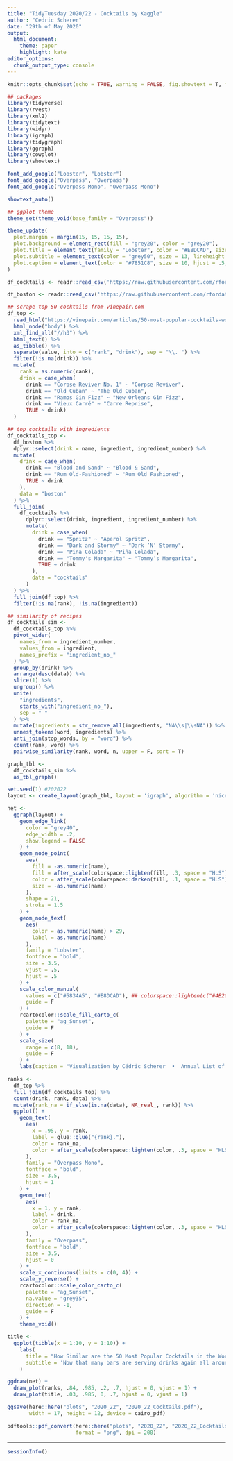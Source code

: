 ```yaml
---
title: "TidyTuesday 2020/22 - Cocktails by Kaggle"
author: "Cedric Scherer"
date: "29th of May 2020"
output:
  html_document:
    theme: paper
    highlight: kate
editor_options: 
  chunk_output_type: console
---
```


```r
knitr::opts_chunk$set(echo = TRUE, warning = FALSE, fig.showtext = T, fig.retina = 1)
```

```r
## packages
library(tidyverse)
library(rvest)
library(xml2)
library(tidytext)
library(widyr)
library(igraph)
library(tidygraph)
library(ggraph)
library(cowplot)
library(showtext)

font_add_google("Lobster", "Lobster")
font_add_google("Overpass", "Overpass")
font_add_google("Overpass Mono", "Overpass Mono")

showtext_auto()

## ggplot theme
theme_set(theme_void(base_family = "Overpass"))

theme_update(
  plot.margin = margin(15, 15, 15, 15),
  plot.background = element_rect(fill = "grey20", color = "grey20"),
  plot.title = element_text(family = "Lobster", color = "#E8DCAD", size = 34),
  plot.subtitle = element_text(color = "grey50", size = 13, lineheight = 1.1, margin = margin(t = 15)),
  plot.caption = element_text(color = "#7851C8", size = 10, hjust = .5, margin = margin(b = 0))
)
```

```r
df_cocktails <- readr::read_csv('https://raw.githubusercontent.com/rfordatascience/tidytuesday/master/data/2020/2020-05-26/cocktails.csv')

df_boston <- readr::read_csv('https://raw.githubusercontent.com/rfordatascience/tidytuesday/master/data/2020/2020-05-26/boston_cocktails.csv')
```

```r
## scrape top 50 cocktails from vinepair.com
df_top <- 
  read_html("https://vinepair.com/articles/50-most-popular-cocktails-world-2017/") %>% 
  html_node("body") %>% 
  xml_find_all("//h3") %>% 
  html_text() %>% 
  as_tibble() %>% 
  separate(value, into = c("rank", "drink"), sep = "\\. ") %>% 
  filter(!is.na(drink)) %>% 
  mutate(
    rank = as.numeric(rank),
    drink = case_when(
      drink == "Corpse Reviver No. 1" ~ "Corpse Reviver", 
      drink == "Old Cuban" ~ "The Old Cuban",
      drink == "Ramos Gin Fizz" ~ "New Orleans Gin Fizz",
      drink == "Vieux Carré" ~ "Carre Reprise",
      TRUE ~ drink)
  )

## top cocktails with ingredients
df_cocktails_top <-
  df_boston %>% 
  dplyr::select(drink = name, ingredient, ingredient_number) %>% 
  mutate(
    drink = case_when(
      drink == "Blood and Sand" ~ "Blood & Sand", 
      drink == "Rum Old-Fashioned" ~ "Rum Old Fashioned",
      TRUE ~ drink
    ),
    data = "boston"
  ) %>% 
  full_join(
    df_cocktails %>%
      dplyr::select(drink, ingredient, ingredient_number) %>%
      mutate(
        drink = case_when(
          drink == "Spritz" ~ "Aperol Spritz",
          drink == "Dark and Stormy" ~ "Dark ’N’ Stormy",
          drink == "Pina Colada" ~ "Piña Colada",
          drink == "Tommy's Margarita" ~ "Tommy’s Margarita",
          TRUE ~ drink
        ),
        data = "cocktails"
      )
  ) %>%
  full_join(df_top) %>% 
  filter(!is.na(rank), !is.na(ingredient))

## similarity of recipes
df_cocktails_sim <-
  df_cocktails_top %>% 
  pivot_wider(
    names_from = ingredient_number,
    values_from = ingredient,
    names_prefix = "ingredient_no_"
  ) %>% 
  group_by(drink) %>% 
  arrange(desc(data)) %>% 
  slice(1) %>% 
  ungroup() %>% 
  unite(
    "ingredients", 
    starts_with("ingredient_no_"),
    sep = " "
  ) %>% 
  mutate(ingredients = str_remove_all(ingredients, "NA\\s|\\sNA")) %>%
  unnest_tokens(word, ingredients) %>%
  anti_join(stop_words, by = "word") %>%
  count(rank, word) %>% 
  pairwise_similarity(rank, word, n, upper = F, sort = T)

graph_tbl <- 
  df_cocktails_sim %>%
  as_tbl_graph() 
```

```r
set.seed(1) #202022
layout <- create_layout(graph_tbl, layout = 'igraph', algorithm = 'nicely')

net <-
  ggraph(layout) +
    geom_edge_link(
      color = "grey40",
      edge_width = .2,
      show.legend = FALSE
    ) +
    geom_node_point(
      aes(
        fill = -as.numeric(name),
        fill = after_scale(colorspace::lighten(fill, .3, space = "HLS")),
        color = after_scale(colorspace::darken(fill, .1, space = "HLS")), 
        size = -as.numeric(name)
      ),
      shape = 21,
      stroke = 1.5
    ) +
    geom_node_text(
      aes(
        color = as.numeric(name) > 29,
        label = as.numeric(name)
      ), 
      family = "Lobster",
      fontface = "bold",
      size = 3.5,
      vjust = .5, 
      hjust = .5
    ) +
    scale_color_manual(
      values = c("#5834A5", "#E8DCAD"), ## colorspace::lighten(c("#4B2C8C", "#E6D8A4"), .1, space = "HLS")
      guide = F
    ) +
    rcartocolor::scale_fill_carto_c(
      palette = "ag_Sunset",
      guide = F
    ) +
    scale_size(
      range = c(8, 18),
      guide = F
    ) +
    labs(caption = "Visualization by Cédric Scherer  •  Annual List of the World’s Best-Selling Classic Cocktails by Drinks International  •  Ingredient Data by Mr. Boston Bartender's Guide & Kaggle")

ranks <-
  df_top %>% 
  full_join(df_cocktails_top) %>% 
  count(drink, rank, data) %>% 
  mutate(rank_na = if_else(is.na(data), NA_real_, rank)) %>% 
  ggplot() +
    geom_text(
      aes(
        x = .95, y = rank,
        label = glue::glue("{rank}."),
        color = rank_na,
        color = after_scale(colorspace::lighten(color, .3, space = "HLS"))
      ),
      family = "Overpass Mono",
      fontface = "bold",
      size = 3.5,
      hjust = 1
    ) +
    geom_text(
      aes(
        x = 1, y = rank,
        label = drink,
        color = rank_na,
        color = after_scale(colorspace::lighten(color, .3, space = "HLS"))
      ),
      family = "Overpass",
      fontface = "bold",
      size = 3.5,
      hjust = 0
    ) +
    scale_x_continuous(limits = c(0, 4)) +
    scale_y_reverse() +
    rcartocolor::scale_color_carto_c(
      palette = "ag_Sunset",
      na.value = "grey35",
      direction = -1,
      guide = F
    ) +
    theme_void()

title <-
  ggplot(tibble(x = 1:10, y = 1:10)) +
    labs(
      title = "How Similar are the 50 Most Popular Cocktails in the World?",
      subtitle = 'Now that many bars are serving drinks again all around the world after lockdowns due to the COVID-19 pandemic, you might want to take this\nopportunity to finally taste the world’s best classic cocktails of 2020!\n\nThe latest "Annual List of the World’s Best-Selling Classic Cocktails", based on a survey by Drinks International. The trade publication for the\nalcoholic industry surveyed the best bars around the globe, asking them to rank the 10 best-selling classic cocktails at their establishments.\nThe network below shows the similarity of ingredients of 41 cocktails from this list that were also contained in the two data sets from Kaggle.\nIn case you want to try a popular but unusual drink with regards to the recipe: Go order an "Amaretto Sour", a "Paloma" or an "Aperol Spritz"\nas the cocktail of your choice next time you are visiting a bar together with your partner or friends!'
    )

ggdraw(net) +
  draw_plot(ranks, .84, .985, .2, .7, hjust = 0, vjust = 1) +
  draw_plot(title, .03, .985, 0, .7, hjust = 0, vjust = 1)

ggsave(here::here("plots", "2020_22", "2020_22_Cocktails.pdf"), 
       width = 17, height = 12, device = cairo_pdf)

pdftools::pdf_convert(here::here("plots", "2020_22", "2020_22_Cocktails.pdf"),
                      format = "png", dpi = 200)
```

***

```r
sessionInfo()
```
